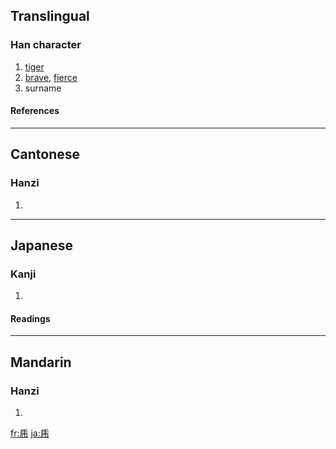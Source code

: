 {{see|虎}}<!-- may be replaced by zh-forms -->

==Translingual==
===Han character===
{{Han char|rn=4|rad=丿|as=06|sn=7|four=|canj=竹手月 (HQB)}}
# [[tiger]]
# [[brave]], [[fierce]]
# surname
====References====
{{Han ref|kx=0083.021|dkj=00148|hdz=10069.230|uh=4E55|ud=20053}}
----
==Cantonese==
===Hanzi===
{{yue-hanzi|jyut=fu2|y=fú}}
# {{defn|Cantonese}}
----
==Japanese==
===Kanji===
{{ja-kanji|grade=|rs=丿06}}
# {{defn|Japanese}}
====Readings====
{{ja-readings|on=[[こ]] (ko)|kun=[[とら]] (tora)}}
----
==Mandarin==
===Hanzi===
{{cmn-hanzi|pin=[[hǔ]] ([[hu3]])|wg=hu<sup>3</sup>}}
# {{defn|Mandarin}}

[[fr:乕]]
[[ja:乕]]